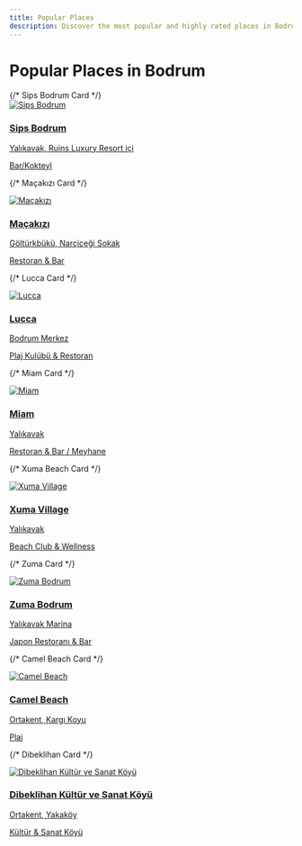```yaml
---
title: Popular Places
description: Discover the most popular and highly rated places in Bodrum
---
```


# Popular Places in Bodrum

<div className="grid grid-cols-1 md:grid-cols-2 lg:grid-cols-3 gap-6 my-8">
  {/* Sips Bodrum Card */}
  <a href="/places/sips-bodrum" className="block bg-white rounded-lg shadow-md overflow-hidden hover:shadow-lg transition-shadow duration-300">
    <div className="h-48 bg-gray-200 overflow-hidden">
      <img src="https://res.cloudinary.com/djzzikcey/image/upload/v1752956115/hbevqsm3rskziphtt1vv.webp" alt="Sips Bodrum" className="w-full h-full object-cover" />
    </div>
    <div className="p-4">
      <h3 className="text-xl font-bold text-gray-800 mb-2">Sips Bodrum</h3>
      <p className="text-gray-700 mb-2">Yalıkavak, Ruins Luxury Resort içi</p>
      <p className="text-sm text-gray-500">Bar/Kokteyl</p>
    </div>
  </a>

  {/* Maçakızı Card */}
  <a href="/places/macakizi" className="block bg-white rounded-lg shadow-md overflow-hidden hover:shadow-lg transition-shadow duration-300">
    <div className="h-48 bg-gray-200 overflow-hidden">
      <img src="https://res.cloudinary.com/djzzikcey/image/upload/v1752956452/nc88f8lh9fymmxa7klf8.jpg" alt="Maçakızı" className="w-full h-full object-cover" />
    </div>
    <div className="p-4">
      <h3 className="text-xl font-bold text-gray-800 mb-2">Maçakızı</h3>
      <p className="text-gray-700 mb-2">Göltürkbükü, Narçiçeği Sokak</p>
      <p className="text-sm text-gray-500">Restoran & Bar</p>
    </div>
  </a>

  {/* Lucca Card */}
  <a href="/places/lucca" className="block bg-white rounded-lg shadow-md overflow-hidden hover:shadow-lg transition-shadow duration-300">
    <div className="h-48 bg-gray-200 overflow-hidden">
      <img src="https://res.cloudinary.com/djzzikcey/image/upload/v1752956829/mg4wrnnmis4g1v4kn69j.jpg" alt="Lucca" className="w-full h-full object-cover" />
    </div>
    <div className="p-4">
      <h3 className="text-xl font-bold text-gray-800 mb-2">Lucca</h3>
      <p className="text-gray-700 mb-2">Bodrum Merkez</p>
      <p className="text-sm text-gray-500">Plaj Kulübü & Restoran</p>
    </div>
  </a>

  {/* Miam Card */}
  <a href="/places/miam" className="block bg-white rounded-lg shadow-md overflow-hidden hover:shadow-lg transition-shadow duration-300">
    <div className="h-48 bg-gray-200 overflow-hidden">
      <img src="https://res.cloudinary.com/djzzikcey/image/upload/v1752955931/sm3eghiy0cg8uhvg3y9r.jpg" alt="Miam" className="w-full h-full object-cover" />
    </div>
    <div className="p-4">
      <h3 className="text-xl font-bold text-gray-800 mb-2">Miam</h3>
      <p className="text-gray-700 mb-2">Yalıkavak</p>
      <p className="text-sm text-gray-500">Restoran & Bar / Meyhane</p>
    </div>
  </a>

  {/* Xuma Beach Card */}
  <a href="/places/xuma-beach" className="block bg-white rounded-lg shadow-md overflow-hidden hover:shadow-lg transition-shadow duration-300">
    <div className="h-48 bg-gray-200 overflow-hidden">
      <img src="https://res.cloudinary.com/djzzikcey/image/upload/v1752955001/bxrovasig7qrzbsz0iyp.jpg" alt="Xuma Village" className="w-full h-full object-cover" />
    </div>
    <div className="p-4">
      <h3 className="text-xl font-bold text-gray-800 mb-2">Xuma Village</h3>
      <p className="text-gray-700 mb-2">Yalıkavak</p>
      <p className="text-sm text-gray-500">Beach Club & Wellness</p>
    </div>
  </a>

  {/* Zuma Card */}
  <a href="/places/zuma" className="block bg-white rounded-lg shadow-md overflow-hidden hover:shadow-lg transition-shadow duration-300">
    <div className="h-48 bg-gray-200 overflow-hidden">
      <img src="https://res.cloudinary.com/djzzikcey/image/upload/v1752958024/jhq8nrn35a1zvlwn9vrj.jpg" alt="Zuma Bodrum" className="w-full h-full object-cover" />
    </div>
    <div className="p-4">
      <h3 className="text-xl font-bold text-gray-800 mb-2">Zuma Bodrum</h3>
      <p className="text-gray-700 mb-2">Yalıkavak Marina</p>
      <p className="text-sm text-gray-500">Japon Restoranı & Bar</p>
    </div>
  </a>

  {/* Camel Beach Card */}
  <a href="/places/camel-beach" className="block bg-white rounded-lg shadow-md overflow-hidden hover:shadow-lg transition-shadow duration-300">
    <div className="h-48 bg-gray-200 overflow-hidden">
      <img src="https://res.cloudinary.com/djzzikcey/image/upload/v1752962063/bodrum-transfer/camel-beach-kargi.webp" alt="Camel Beach" className="w-full h-full object-cover" />
    </div>
    <div className="p-4">
      <h3 className="text-xl font-bold text-gray-800 mb-2">Camel Beach</h3>
      <p className="text-gray-700 mb-2">Ortakent, Kargı Koyu</p>
      <p className="text-sm text-gray-500">Plaj</p>
    </div>
  </a>

  {/* Dibeklihan Card */}
  <a href="/places/dibeklihan-kultur-ve-sanat-koyu" className="block bg-white rounded-lg shadow-md overflow-hidden hover:shadow-lg transition-shadow duration-300">
    <div className="h-48 bg-gray-200 overflow-hidden">
      <img src="https://res.cloudinary.com/djzzikcey/image/upload/v1752962434/places/dibeklihan-sanat-koyu-giris.jpg" alt="Dibeklihan Kültür ve Sanat Köyü" className="w-full h-full object-cover" />
    </div>
    <div className="p-4">
      <h3 className="text-xl font-bold text-gray-800 mb-2">Dibeklihan Kültür ve Sanat Köyü</h3>
      <p className="text-gray-700 mb-2">Ortakent, Yakaköy</p>
      <p className="text-sm text-gray-500">Kültür & Sanat Köyü</p>
    </div>
  </a>
</div>

<style jsx global>{`
  .grid {
    display: grid;
  }
  .grid-cols-1 {
    grid-template-columns: repeat(1, minmax(0, 1fr));
  }
  @media (min-width: 768px) {
    .md\:grid-cols-2 {
      grid-template-columns: repeat(2, minmax(0, 1fr));
    }
  }
  @media (min-width: 1024px) {
    .lg\:grid-cols-3 {
      grid-template-columns: repeat(3, minmax(0, 1fr));
    }
  }
  .gap-6 {
    gap: 1.5rem;
  }
  .my-8 {
    margin-top: 2rem;
    margin-bottom: 2rem;
  }
  .bg-white {
    background-color: #fff;
  }
  .rounded-lg {
    border-radius: 0.5rem;
  }
  .shadow-md {
    box-shadow: 0 4px 6px -1px rgba(0, 0, 0, 0.1), 0 2px 4px -1px rgba(0, 0, 0, 0.06);
  }
  .hover\:shadow-lg:hover {
    box-shadow: 0 10px 15px -3px rgba(0, 0, 0, 0.1), 0 4px 6px -2px rgba(0, 0, 0, 0.05);
  }
  .transition-shadow {
    transition-property: box-shadow;
    transition-timing-function: cubic-bezier(0.4, 0, 0.2, 1);
    transition-duration: 150ms;
  }
  .overflow-hidden {
    overflow: hidden;
  }
  .h-48 {
    height: 12rem;
  }
  .bg-gray-200 {
    background-color: #edf2f7;
  }
  .w-full {
    width: 100%;
  }
  .h-full {
    height: 100%;
  }
  .object-cover {
    object-fit: cover;
  }
  .p-4 {
    padding: 1rem;
  }
  .text-xl {
    font-size: 1.25rem;
    line-height: 1.75rem;
  }
  .font-bold {
    font-weight: 700;
  }
  .text-gray-800 {
    color: #2d3748;
  }
  .text-gray-600 {
    color: #4a5568;
  }
  .text-gray-700 {
    color: #4a5568;
  }
  .text-gray-500 {
    color: #a0aec0;
  }
  .text-sm {
    font-size: 0.875rem;
    line-height: 1.25rem;
  }
  .mb-2 {
    margin-bottom: 0.5rem;
  }
`}</style>
